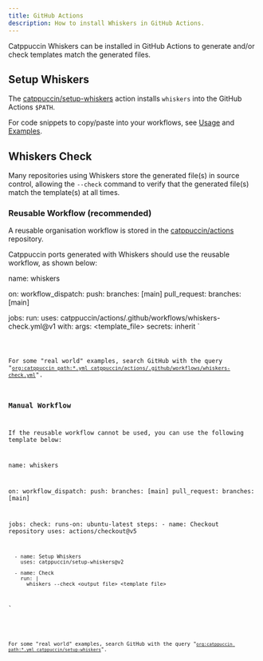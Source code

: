 ```yaml
---
title: GitHub Actions
description: How to install Whiskers in GitHub Actions.
---
```



Catppuccin Whiskers can be installed in GitHub Actions to generate and/or check
templates match the generated files.

## Setup Whiskers

The [catppuccin/setup-whiskers](https://github.com/catppuccin/setup-whiskers)
action installs `whiskers` into the GitHub Actions `$PATH`. 

For code snippets to copy/paste into your workflows, see
[Usage](https://github.com/catppuccin/setup-whiskers#usage) and
[Examples](https://github.com/catppuccin/setup-whiskers#examples).

## Whiskers Check

Many repositories using Whiskers store the generated file(s) in source control,
allowing the `--check` command to verify that the generated file(s) match the
template(s) at all times.

### Reusable Workflow (recommended)

A reusable organisation workflow is stored in the
[catppuccin/actions](https://github.com/catppuccin/actions/blob/main/.github/workflows/whiskers-check.yml)
repository.

Catppuccin ports generated with Whiskers should use the reusable workflow, as
shown below:

name: whiskers

on:
  workflow_dispatch:
  push:
    branches: [main]
  pull_request:
    branches: [main]

jobs:
  run:
    uses: catppuccin/actions/.github/workflows/whiskers-check.yml@v1
    with:
      args: <template_file>
    secrets: inherit
`

<Code code={reusableWorkflow} lang="yaml" title='.github/workflows/whiskers-check.yml' />

For some "real world" examples, search GitHub with the query 
"[`org:catppuccin path:*.yml catppuccin/actions/.github/workflows/whiskers-check.yml`](https://github.com/search?q=org%3Acatppuccin%20path%3A*.yml%20catppuccin%2Factions%2F.github%2Fworkflows%2Fwhiskers-check.yml&type=code)".

### Manual Workflow

If the reusable workflow cannot be used, you can use the following template
below:

name: whiskers

on:
  workflow_dispatch:
  push:
    branches: [main]
  pull_request:
    branches: [main]
    
jobs:
  check:
    runs-on: ubuntu-latest
    steps:
      - name: Checkout repository
        uses: actions/checkout@v5

      - name: Setup Whiskers
        uses: catppuccin/setup-whiskers@v2

      - name: Check
        run: |
          whiskers --check <output_file> <template_file>
`

<Code code={manualWorkflow} lang="yaml" title='.github/workflows/whiskers-check.yml' />

For some "real world" examples, search GitHub with the query 
"[`org:catppuccin path:*.yml catppuccin/setup-whiskers`](https://github.com/search?q=org%3Acatppuccin%20path%3A*.yml%20catppuccin%2Fsetup-whiskers%20&type=code)".

